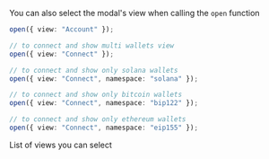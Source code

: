 You can also select the modal's view when calling the `open` function

```ts
open({ view: "Account" });

// to connect and show multi wallets view
open({ view: "Connect" });

// to connect and show only solana wallets
open({ view: "Connect", namespace: "solana" });

// to connect and show only bitcoin wallets
open({ view: "Connect", namespace: "bip122" });

// to connect and show only ethereum wallets
open({ view: "Connect", namespace: "eip155" });
```

List of views you can select

<Table
  headers={["Variable", "Description"]}
  data={[
    {
      variable: { code: "Connect" },
      description:
        "Principal view of the modal - default view when disconnected. A `namespace` can be selected to connect to a specific network (solana, bip122 or eip155)",
    },
    {
      variable: { code: "Account" },
      description: "User profile - default view when connected",
    },
    {
      variable: { code: "AllWallets" },
      description: "Shows the list of all available wallets",
    },
    {
      variable: { code: "Networks" },
      description:
        "List of available networks - you can select and target a specific network before connecting",
    },
    {
      variable: { code: "WhatIsANetwork" },
      description: '"What is a network" onboarding view',
    },
    {
      variable: { code: "WhatIsAWallet" },
      description: '"What is a wallet" onboarding view',
    },
    {
      variable: { code: "OnRampProviders" },
      description: "On-Ramp main view",
    },
    {
      variable: { code: "Swap" },
      description: "Swap main view",
    },
  ]}
/>
